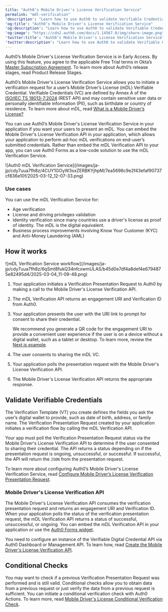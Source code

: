 ```yaml
---
title: "Auth0’s Mobile Driver's License Verification Service"
permalink: "mdl-verification"
'description': "Learn how to use Auth0 to validate Verifiable Credentials such as Mobile Driver's Licenses."
'og:title': "Auth0’s Mobile Driver's License Verification Service"
'og:description': "Learn how to use Auth0 to validate Verifiable Credentials such as Mobile Driver's Licenses."
'og:image': "https://cdn2.auth0.com/docs/1.14567.0/img/share-image.png"
'twitter:title': "Auth0’s Mobile Driver's License Verification Service"
'twitter:description': "Learn how to use Auth0 to validate Verifiable Credentials such as Mobile Driver's Licenses."
---
```


<Warning>

Auth0’s Mobile Driver's License Verification Service is in Early Access. By using this feature, you agree to the applicable Free Trial terms in Okta’s [Master Subscription Agreement](https://www.okta.com/legal). To learn more about Auth0’s release stages, read Product Release Stages.

</Warning>

Auth0’s Mobile Driver's License Verification Service allows you to initiate a verification request for a user’s Mobile Driver’s License (mDL) Verifiable Credential. Verifiable Credentials (VC) are defined by Annex A of the [ISO/IEC TS 18013-7:2024](https://www.iso.org/standard/82772.html) (REST API) and may contain sensitive user data or personally identifiable information (PII), such as birthdate or country of residence. To learn more about mDL, read [What is a Mobile Driver’s License?](https://auth0.com/blog/what-is-mdl-how-to-start-using-them/)

You can use Auth0’s Mobile Driver's License Verification Service in your application if you want your users to present an mDL. You can embed the Mobile Driver's License Verification API in your application, which allows your application to perform ad-hoc mDL verifications on end-user’s submitted credentials. Rather than embed the mDL Verification API to your app, you can use Auth0 Forms as a low-code solution to use the mDL Verification Service.

<Frame>![Auth0 mDL Verification Service](/images/ja-jp/cdy7uua7fh8z/4CUY1GOyW3sxZERBKYjhpM/7ea5698c9e2f43efaf90737cf836e10f/2025-03-12_12-07-33.png)</Frame>

### Use cases

You can use the mDL Verification Service for:

* Age verification
* License and driving privileges validation
* Identity verification since many countries use a driver's license as proof of identity. The mDL is the digital equivalent.
* Business process improvements involving Know Your Customer (KYC) and Anti-Money Laundering (AML)

## How it works

<Frame>![mDL Verification Service workflow](/images/ja-jp/cdy7uua7fh8z/6qSmt8fukQ34nfcxwmULAS/b45d0e7df4a8def4e6794875e82495d4/2025-03-04_11-09-48.png)</Frame>

1. Your application initiates a Verification Presentation Request to Auth0 by making a call to the Mobile Driver's License Verification API.
2. The mDL Verification API returns an engagement URI and Verification ID from Auth0.
3. Your application presents the user with the URI link to prompt for consent to share their credential.

   <Callout icon="file-lines" color="#0EA5E9" iconType="regular">

   We recommend you generate a QR code for the engagement URI to provide a convenient user experience if the user is on a device without a digital wallet, such as a tablet or desktop. To learn more, review the [Next.js example](https://www.npmjs.com/package/next-qrcode).

   </Callout>

4. The user consents to sharing the mDL VC.
5. Your application polls the presentation request with the Mobile Driver's License Verification API.
6. The Mobile Driver's License Verification API returns the appropriate response.

## Validate Verifiable Credentials

The Verification Template (VT) you create defines the fields you ask the user’s digital wallet to provide, such as date of birth, address, or family name. The Verification Presentation Request created by your application initiates a verification flow by calling the mDL Verification API.

Your app must poll the Verification Presentation Request status via the Mobile Driver's License Verification API to determine if the user consented to sharing their credential. The API returns a status depending on if the presentation request is ongoing, unsuccessful, or successful. If successful, the API will return the `JSON` from the presentation request.

To learn more about configuring Auth0’s Mobile Driver's License Verification Service, read [Configure Mobile Driver’s License Verification Presentation Request](/ja-jp/secure/mdl-verification/configure-mdl-verification-request).

### Mobile Driver's License Verification API

The Mobile Driver's License Verification API consumes the verification presentation request and returns an engagement URI and Verification ID. When your application polls the status of the verification presentation request, the mDL Verification API returns a status of successful, unsuccessful, or ongoing. You can embed the mDL Verification API in your application or use the [Auth0 Forms widget](https://auth0.com/docs/customize/forms/nodes-and-components#widgets-components).

You need to configure an instance of the Verifiable Digital Credential API via <Tooltip data-tooltip-id="react-containers-DefinitionTooltip-0" href="/ja-jp/glossary?term=auth0-dashboard" tip="Auth0 Dashboard: サービスを構成するためのAuth0の主製品。" cta="用語集の表示">Auth0 Dashboard</Tooltip> or <Tooltip data-tooltip-id="react-containers-DefinitionTooltip-0" href="/ja-jp/glossary?term=management-api" tip="Management API: 顧客が管理タスクを実行できるようにするための製品。" cta="用語集の表示">Management API</Tooltip>. To learn how, read [Create the Mobile Driver's License Verification API](/ja-jp/secure/mdl-verification/create-mdl-api).

## Conditional Checks

You may want to check if a previous Verification Presentation Request was performed and is still valid. Conditional checks allow you to obtain data from a previous request or just verify the data from a previous request is sufficient. You can initiate a conditional verification check with Auth0 Actions. To learn more, read [Mobile Driver's License Conditional Verification Check](/ja-jp/secure/mdl-verification/mdl-conditional-check).